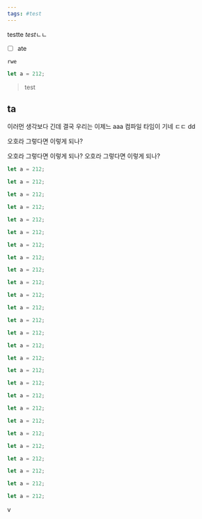 ```yaml
---
tags: #test
---
```


testte
*test*ㄴㄴ

- [ ] ate

`rwe`

```js
let a = 212;
```

> test

## ta

이러먼 생각보다 긴데
결국 우리는 이제느
aaa 컴파일 타임이 기네 ㄷㄷ
dd

오호라 그렇다면
이렇게 되나?

오호라 그렇다면
이렇게 되나?
오호라 그렇다면
이렇게 되나?

```js
let a = 212;
```

```js
let a = 212;
```

```js
let a = 212;
```

```js
let a = 212;
```

```js
let a = 212;
```

```js
let a = 212;
```

```js
let a = 212;
```

```js
let a = 212;
```

```js
let a = 212;
```

```js
let a = 212;
```

```js
let a = 212;
```

```js
let a = 212;
```

```js
let a = 212;
```

```js
let a = 212;
```

```js
let a = 212;
```

```js
let a = 212;
```

```js
let a = 212;
```

```js
let a = 212;
```

```js
let a = 212;
```

```js
let a = 212;
```

```js
let a = 212;
```

```js
let a = 212;
```

```js
let a = 212;
```

```js
let a = 212;
```

```js
let a = 212;
```

```js
let a = 212;
```

```js
let a = 212;
```

v
